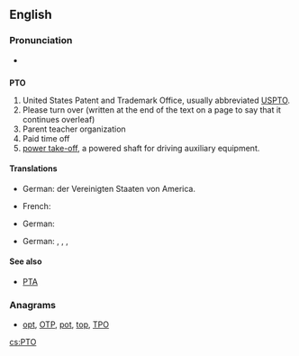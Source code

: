 ==English==

===Pronunciation===
* {{audio|en-us-PTO.ogg|Audio (US)}}

==={{initialism}}===
'''PTO'''

# United States Patent and Trademark Office, usually abbreviated [[USPTO]].
# Please turn over (written at the end of the text on a page to say that it continues overleaf)
# Parent teacher organization
# Paid time off
# [[power take-off]], a powered shaft for driving auxiliary equipment.

====Translations====
{{trans-top|United States Patent and Trademark Office}}
* German: {{t+|de|Patentamt|n}} der Vereinigten Staaten von America.
{{trans-mid}}
{{trans-bottom}}

{{trans-top|Please turn over}}
* French: {{t+|fr|TSVP}}
{{trans-mid}}
{{trans-bottom}}

{{trans-top|Powered shaft for driving auxiliary equipment}}
* German: {{t+|de|Zapfwelle|f}}
{{trans-mid}}
{{trans-bottom}}

{{trans-top|Parent Teacher Organization}}
* German: {{t+|de|Elternvertretung|f}}, {{t+|de|Elternbeirat|m}}, {{t+|de|Elternausschuss|m}}, {{t+|de|Elternpflegschaft|f}}
{{trans-mid}}
{{trans-bottom}}

====See also====
* [[PTA]]

===Anagrams===
* [[opt#English|opt]], [[OTP#English|OTP]], [[pot#English|pot]], [[top#English|top]], [[TPO#English|TPO]]

[[cs:PTO]]